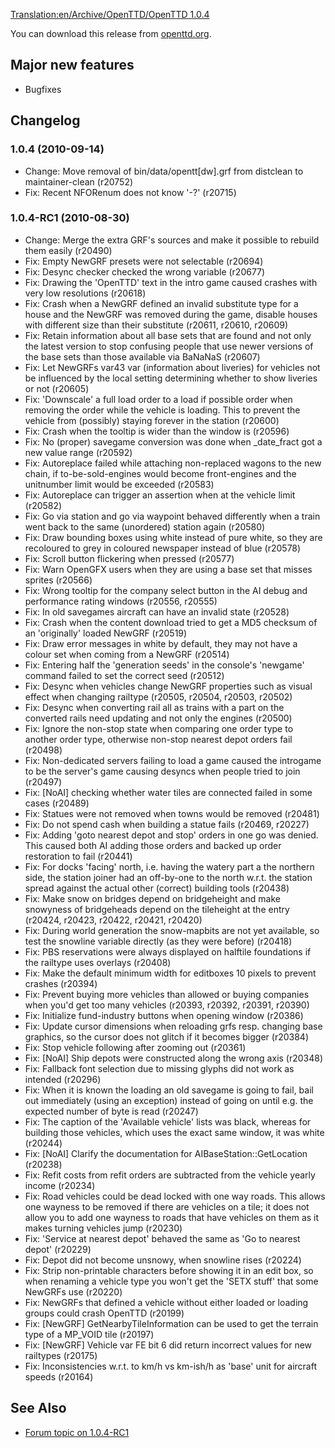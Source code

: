 [[Translation:en/Archive/OpenTTD/OpenTTD 1.0.4]]

{{en/Archive/OpenTTD/Navigation}}
{{en/Archive/OpenTTD/NaviPrevNext|prev=en/Archive/OpenTTD/OpenTTD 1.0.3|next=en/Archive/OpenTTD/OpenTTD 1.0.5|date=2010-09-14}}

You can download this release from [http://www.openttd.org/en/download-stable/1.0.4 openttd.org].

==Major new features==

* Bugfixes

==Changelog==

===1.0.4 (2010-09-14)===

* Change: Move removal of bin/data/opentt[dw].grf from distclean to maintainer-clean (r20752)
* Fix: Recent NFORenum does not know '-?' (r20715)

===1.0.4-RC1 (2010-08-30)===

* Change: Merge the extra GRF's sources and make it possible to rebuild them easily (r20490)
* Fix: Empty NewGRF presets were not selectable {{en/Flyspray|4087}} (r20694)
* Fix: Desync checker checked the wrong variable (r20677)
* Fix: Drawing the 'OpenTTD' text in the intro game caused crashes with very low resolutions {{en/Flyspray|4081}} (r20618)
* Fix: Crash when a NewGRF defined an invalid substitute type for a house and the NewGRF was removed during the game, disable houses with different size than their substitute {{en/Flyspray|3702}} (r20611, r20610, r20609)
* Fix: Retain information about all base sets that are found and not only the latest version to stop confusing people that use newer versions of the base sets than those available via BaNaNaS (r20607)
* Fix: Let NewGRFs var43 var (information about liveries) for vehicles not be influenced by the local setting determining whether to show liveries or not {{en/Flyspray|4063}} (r20605)
* Fix: 'Downscale' a full load order to a load if possible order when removing the order while the vehicle is loading. This to prevent the vehicle from (possibly) staying forever in the station {{en/Flyspray|4075}} (r20600)
* Fix: Crash when the tooltip is wider than the window is {{en/Flyspray|4066}} (r20596)
* Fix: No (proper) savegame conversion was done when _date_fract got a new value range (r20592)
* Fix: Autoreplace failed while attaching non-replaced wagons to the new chain, if to-be-sold-engines would become front-engines and the unitnumber limit would be exceeded (r20583)
* Fix: Autoreplace can trigger an assertion when at the vehicle limit {{en/Flyspray|4044}} (r20582)
* Fix: Go via station and go via waypoint behaved differently when a train went back to the same (unordered) station again {{en/Flyspray|4039}} (r20580)
* Fix: Draw bounding boxes using white instead of pure white, so they are recoloured to grey in coloured newspaper instead of blue {{en/Flyspray|4051}} (r20578)
* Fix: Scroll button flickering when pressed {{en/Flyspray|4043}} (r20577)
* Fix: Warn OpenGFX users when they are using a base set that misses sprites (r20566)
* Fix: Wrong tooltip for the company select button in the AI debug and performance rating windows {{en/Flyspray|4053}} (r20556, r20555)
* Fix: In old savegames aircraft can have an invalid state (r20528)
* Fix: Crash when the content download tried to get a MD5 checksum of an 'originally' loaded NewGRF {{en/Flyspray|4038}} (r20519)
* Fix: Draw error messages in white by default, they may not have a colour set when coming from a NewGRF (r20514)
* Fix: Entering half the 'generation seeds' in the console's 'newgame' command failed to set the correct seed {{en/Flyspray|4036}} (r20512)
* Fix: Desync when vehicles change NewGRF properties such as visual effect when changing railtype {{en/Flyspray|3978}} (r20505, r20504, r20503, r20502)
* Fix: Desync when converting rail all as trains with a part on the converted rails need updating and not only the engines (r20500)
* Fix: Ignore the non-stop state when comparing one order type to another order type, otherwise non-stop nearest depot orders fail {{en/Flyspray|4030}} (r20498)
* Fix: Non-dedicated servers failing to load a game caused the introgame to be the server's game causing desyncs when people tried to join {{en/Flyspray|3960}} (r20497)
* Fix: [NoAI] checking whether water tiles are connected failed in some cases {{en/Flyspray|4031}} (r20489)
* Fix: Statues were not removed when towns would be removed (r20481)
* Fix: Do not spend cash when building a statue fails {{en/Flyspray|3985}} (r20469, r20227)
* Fix: Adding 'goto nearest depot and stop' orders in one go was denied. This caused both AI adding those orders and backed up order restoration to fail {{en/Flyspray|4024}} (r20441)
* Fix: For docks 'facing' north, i.e. having the watery part a the northern side, the station joiner had an off-by-one to the north w.r.t. the station spread against the actual other (correct) building tools {{en/Flyspray|4022}} (r20438)
* Fix: Make snow on bridges depend on bridgeheight and make snowyness of bridgeheads depend on the tileheight at the entry {{en/Flyspray|3947}} (r20424, r20423, r20422, r20421, r20420)
* Fix: During world generation the snow-mapbits are not yet available, so test the snowline variable directly (as they were before) {{en/Flyspray|4017}} (r20418)
* Fix: PBS reservations were always displayed on halftile foundations if the railtype uses overlays {{en/Flyspray|4013}} (r20408)
* Fix: Make the default minimum width for editboxes 10 pixels to prevent crashes {{en/Flyspray|4010}} (r20394)
* Fix: Prevent buying more vehicles than allowed or buying companies when you'd get too many vehicles {{en/Flyspray|3993}} (r20393, r20392, r20391, r20390)
* Fix: Initialize fund-industry buttons when opening window (r20386)
* Fix: Update cursor dimensions when reloading grfs resp. changing base graphics, so the cursor does not glitch if it becomes bigger (r20384)
* Fix: Stop vehicle following after zooming out {{en/Flyspray|3989}} (r20361)
* Fix: [NoAI] Ship depots were constructed along the wrong axis {{en/Flyspray|4004}} (r20348)
* Fix: Fallback font selection due to missing glyphs did not work as intended (r20296)
* Fix: When it is known the loading an old savegame is going to fail, bail out immediately (using an exception) instead of going on until e.g. the expected number of byte is read (r20247)
* Fix: The caption of the 'Available vehicle' lists was black, whereas for building those vehicles, which uses the exact same window, it was white (r20244)
* Fix: [NoAI] Clarify the documentation for AIBaseStation::GetLocation (r20238)
* Fix: Refit costs from refit orders are subtracted from the vehicle yearly income {{en/Flyspray|3988}} (r20234)
* Fix: Road vehicles could be dead locked with one way roads. This allows one wayness to be removed if there are vehicles on a tile; it does not allow you to add one wayness to roads that have vehicles on them as it makes turning vehicles jump {{en/Flyspray|3961}} (r20230)
* Fix: 'Service at nearest depot' behaved the same as 'Go to nearest depot' {{en/Flyspray|3986}} (r20229)
* Fix: Depot did not become unsnowy, when snowline rises {{en/Flyspray|3976}} (r20224)
* Fix: Strip non-printable characters before showing it in an edit box, so when renaming a vehicle type you won't get the 'SETX stuff' that some NewGRFs use {{en/Flyspray|3974}} (r20220)
* Fix: NewGRFs that defined a vehicle without either loaded or loading groups could crash OpenTTD {{en/Flyspray|3964}} (r20199)
* Fix: [NewGRF] GetNearbyTileInformation can be used to get the terrain type of a MP_VOID tile {{en/Flyspray|3963}} (r20197)
* Fix: [NewGRF] Vehicle var FE bit 6 did return incorrect values for new railtypes (r20175)
* Fix: Inconsistencies w.r.t. to km/h vs km-ish/h as 'base' unit for aircraft speeds {{en/Flyspray|3870}} (r20164)

== See Also ==
* [http://www.tt-forums.net/viewtopic.php?f=29&t=49880 Forum topic on 1.0.4-RC1]